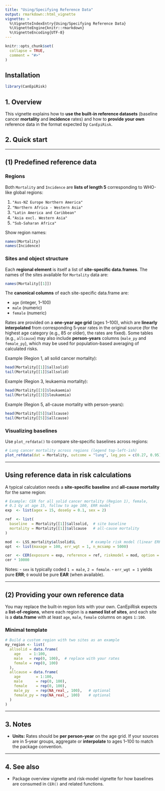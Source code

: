 ```yaml
---
title: "Using/Specifying Reference Data"
output: rmarkdown::html_vignette
vignette: >
  %\VignetteIndexEntry{Using/Specifying Reference Data}
  %\VignetteEngine{knitr::rmarkdown}
  %\VignetteEncoding{UTF-8}
---
```


```r
knitr::opts_chunk$set(
  collapse = TRUE,
  comment = "#>"
)
```

## Installation
```r
library(CanEpiRisk)
```




## 1. Overview

This vignette explains how to **use the built‑in reference datasets** (baseline cancer **mortality** and **incidence** rates) and how to **provide your own** reference data in the format expected by `CanEpiRisk`. 

## 2. Quick start

---

## (1) Predefined reference data

### Regions

Both `Mortality` and `Incidence` are **lists of length 5** corresponding to WHO-like global regions:

1. `"Aus-NZ Europe Northern America"`  
2. `"Northern Africa - Western Asia"`  
3. `"Latin America and Caribbean"`  
4. `"Asia excl. Western Asia"`  
5. `"Sub-Saharan Africa"`  

Show region names:

```r
names(Mortality)
names(Incidence)
```

### Sites and object structure

Each **regional element** is itself a list of **site-specific data.frames**. The names of the sites available for `Mortality` data are:

```r
names(Mortality[[1]])
```

The **canonical columns** of each site-specific data.frame are:

- `age` (integer, 1–100)  
- `male` (numeric)  
- `female` (numeric)

Rates are provided on a **one‑year age grid** (ages 1–100), which are **linearly interpolated** from corresponding 5‑year rates in the original source (for the highest age category (e.g., 85 or older), the rates are fixed). Some tables (e.g., `allcause`) may also include **person‑years** columns (`male_py` and `female_py`), which may be used for population-based averaging of calculated risks. 

Example (Region 1, all solid cancer mortality):

```r
head(Mortality[[1]]$allsolid)
tail(Mortality[[1]]$allsolid)
```

Example (Region 3, leukaemia mortality):

```r
head(Mortality[[3]]$leukaemia)
tail(Mortality[[3]]$leukaemia)
```

Example (Region 5, all-cause mortality with person-years):

```r
head(Mortality[[5]]$allcause)
tail(Mortality[[5]]$allcause)
```

### Visualizing baselines

Use `plot_refdata()` to compare site‑specific baselines across regions:

```r
# Lung cancer mortality across regions (legend top-left-ish)
plot_refdata(dat = Mortality, outcome = "lung", leg_pos = c(0.27, 0.95))
```

---

## Using reference data in risk calculations

A typical calculation needs a **site-specific baseline** and **all‑cause mortality** for the same region:

```r
# Example: CER for all solid cancer mortality (Region 1), female,
# 0.1 Gy at age 15, follow to age 100, ERR model
exp  <- list(agex = 15, doseGy = 0.1, sex = 2)

ref  <- list(
  baseline  = Mortality[[1]]$allsolid,  # site baseline
  mortality = Mortality[[1]]$allcause   # all-cause mortality
)

mod  <- LSS_mortality$allsolid$L       # example risk model (linear ERR)
opt  <- list(maxage = 100, err_wgt = 1, n_mcsamp = 5000)

cer  <- CER(exposure = exp, reference = ref, riskmodel = mod, option = opt)
cer * 10000
```

Notes:
- `sex` is typically coded `1 = male`, `2 = female`.
- `err_wgt = 1` yields pure **ERR**; `0` would be pure **EAR** (when available).

---

## (2) Providing your own reference data

You may replace the built‑in region lists with your own. CanEpiRisk expects a **list-of-regions**, where each region is a **named list of sites**, and each site is a **data.frame** with at least `age`, `male`, `female` columns on ages `1:100`.

### Minimal template

```r
# Build a custom region with two sites as an example
my_region <- list(
  allsolid = data.frame(
    age    = 1:100,
    male   = rep(0, 100),  # replace with your rates
    female = rep(0, 100)
  ),
  allcause = data.frame(
    age       = 1:100,
    male      = rep(0, 100),
    female    = rep(0, 100),
    male_py   = rep(NA_real_, 100),   # optional
    female_py = rep(NA_real_, 100)    # optional
  )
)

```


---

## 3. Notes

- **Units:** Rates should be **per person-year** on the age grid. If your sources are in 5‑year groups, aggregate or **interpolate** to ages 1–100 to match the package convention.

---


## 4. See also

- Package overview vignette and risk‑model vignette for how baselines are consumed in `CER()` and related functions.




